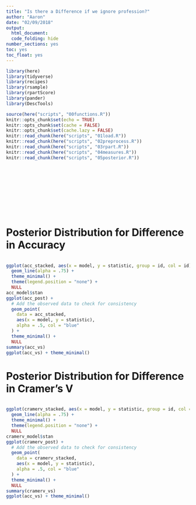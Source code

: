 ```yaml
---
title: "Is there a Difference if we ignore profession?"
author: "Aaron"
date: "02/09/2018"
output:
  html_document:
  code_folding: hide
number_sections: yes
toc: yes
toc_float: yes
---
```

  
```r
library(here)
library(tidyverse)
library(recipes)
library(rsample)
library(rpartScore)
library(pander)
library(DescTools)

source(here("scripts", "00functions.R"))
knitr::opts_chunk$set(echo = TRUE)
knitr::opts_chunk$set(cache = FALSE)
knitr::opts_chunk$set(cache.lazy = FALSE)
knitr::read_chunk(here("scripts", "01load.R"))
knitr::read_chunk(here("scripts", "02preprocess.R"))
knitr::read_chunk(here("scripts", "03rpart.R"))
knitr::read_chunk(here("scripts", "04measures.R"))
knitr::read_chunk(here("scripts", "05posterior.R"))
```

```r
```

```r
```

```r
```

```r
```

```r
```

```r
```

```r
```

```r
```

```r
```

```r
```

# Posterior Distribution for Difference in Accuracy

```r
```

```r
ggplot(acc_stacked, aes(x = model, y = statistic, group = id, col = id)) + 
  geom_line(alpha = .75) + 
  theme_minimal() +
  theme(legend.position = "none") +
  NULL
acc_model$stan
ggplot(acc_post) + 
  # Add the observed data to check for consistency 
  geom_point(
    data = acc_stacked, 
    aes(x = model, y = statistic), 
    alpha = .5, col = "blue"
  ) + 
  theme_minimal() +
  NULL
summary(acc_vs)
ggplot(acc_vs) + theme_minimal()
```

# Posterior Distribution for Difference in Cramer's V

```r
```

```r
ggplot(cramerv_stacked, aes(x = model, y = statistic, group = id, col = id)) + 
  geom_line(alpha = .75) + 
  theme_minimal() +
  theme(legend.position = "none") +
  NULL
cramerv_model$stan
ggplot(cramerv_post) + 
  # Add the observed data to check for consistency 
  geom_point(
    data = cramerv_stacked, 
    aes(x = model, y = statistic), 
    alpha = .5, col = "blue"
  ) + 
  theme_minimal() +
  NULL
summary(cramerv_vs)
ggplot(acc_vs) + theme_minimal()
```
